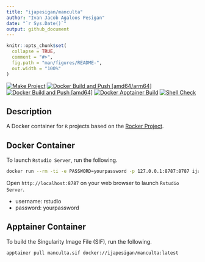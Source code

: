 ```yaml
---
title: "ijapesigan/manculta"
author: "Ivan Jacob Agaloos Pesigan"
date: "`r Sys.Date()`"
output: github_document
---
```


<!-- README.md is generated from .setup/readme/README.Rmd. Please edit that file -->

```r
knitr::opts_chunk$set(
  collapse = TRUE,
  comment = "#>",
  fig.path = "man/figures/README-",
  out.width = "100%"
)
```

<!-- badges: start -->
[![Make Project](https://github.com/ijapesigan/docker-manculta/actions/workflows/make.yml/badge.svg)](https://github.com/ijapesigan/docker-manculta/actions/workflows/make.yml)
[![Docker Build and Push [amd64/arm64]](https://github.com/ijapesigan/docker-manculta/actions/workflows/docker-build-push-amd64-arm64.yml/badge.svg)](https://github.com/ijapesigan/docker-manculta/actions/workflows/docker-build-push-amd64-arm64.yml)
[![Docker Build and Push [amd64]](https://github.com/ijapesigan/docker-manculta/actions/workflows/docker-build-push-amd64.yml/badge.svg)](https://github.com/ijapesigan/docker-manculta/actions/workflows/docker-build-push-amd64.yml)
[![Docker Apptainer Build](https://github.com/ijapesigan/docker-manculta/actions/workflows/docker-apptainer-build-amd64.yml/badge.svg)](https://github.com/ijapesigan/docker-manculta/actions/workflows/docker-apptainer-build-amd64.yml)
[![Shell Check](https://github.com/ijapesigan/docker-manculta/actions/workflows/shellcheck.yml/badge.svg)](https://github.com/ijapesigan/docker-manculta/actions/workflows/shellcheck.yml)
<!-- badges: end -->

## Description

A Docker container for `R` projects based on the [Rocker Project](https://rocker-project.org/).

## Docker Container

To launch `Rstudio Server`, run the following.

```bash
docker run --rm -ti -e PASSWORD=yourpassword -p 127.0.0.1:8787:8787 ijapesigan/manculta
```

Open `http://localhost:8787` on your web browser to launch `Rstudio Server`.

- username: rstudio
- password: yourpassword

## Apptainer Container

To build the Singularity Image File (SIF), run the following.

```bash
apptainer pull manculta.sif docker://ijapesigan/manculta:latest
```
